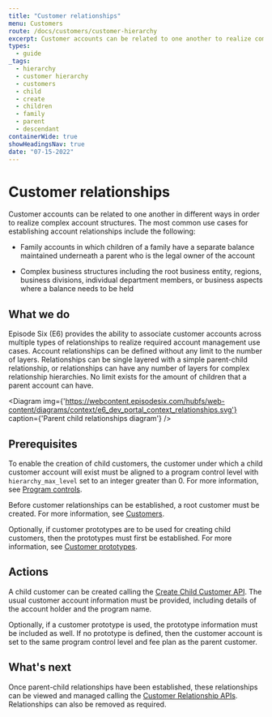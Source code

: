 ```yaml
---
title: "Customer relationships"
menu: Customers
route: /docs/customers/customer-hierarchy
excerpt: Customer accounts can be related to one another to realize complex account structures.
types: 
  - guide
_tags:
  - hierarchy
  - customer hierarchy
  - customers
  - child
  - create
  - children
  - family
  - parent
  - descendant
containerWide: true
showHeadingsNav: true
date: "07-15-2022"
---
```



# Customer relationships

Customer accounts can be related to one another in different ways in order to realize complex account structures. The most common use cases for establishing account relationships include the following:

- Family accounts in which children of a family have a separate balance maintained underneath a parent who is the legal owner of the account

- Complex business structures including the root business entity, regions, business divisions, individual department members, or business aspects where a balance needs to be held

## What we do

Episode Six (E6) provides the ability to associate customer accounts across multiple types of relationships to realize required account management use cases. Account relationships can be defined without any limit to the number of layers. Relationships can be single layered with a simple parent-child relationship, or relationships can have any number of layers for complex relationship hierarchies. No limit exists for the amount of children that a parent account can have.

<Diagram
    img={'https://webcontent.episodesix.com/hubfs/web-content/diagrams/context/e6_dev_portal_context_relationships.svg'}
    caption={'Parent child relationships diagram'}
/>

## Prerequisites

To enable the creation of child customers, the customer under which a child customer account will exist must be aligned to a program control level with `hierarchy_max_level` set to an integer greater than 0. For more information, see [Program controls](/docs/controls/program-controls).

Before customer relationships can be established, a root customer must be created. For more information, see [Customers](/docs/customers/customers).

Optionally, if customer prototypes are to be used for creating child customers, then the prototypes must first be established. For more information, see [Customer prototypes](/docs/customers/customer-prototypes).

## Actions

A child customer can be created calling the [Create Child Customer API](/tech-specs/customers/customer-relationships/api?#operation/net.e6tech.h3.middletier.api.v1.partner.customer.CustomerHierarchyAPI_createChildCustomer_POST). The usual customer account information must be provided, including details of the account holder and the program name.

Optionally, if a customer prototype is used, the prototype information must be included as well. If no prototype is defined, then the customer account is set to the same program control level and fee plan as the parent customer.

## What's next

Once parent-child relationships have been established, these relationships can be viewed and managed calling the [Customer Relationship APIs](/tech-specs/customers/customer-relationships). Relationships can also be removed as required.
